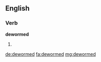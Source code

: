 ==English==

===Verb===
'''dewormed'''

# {{past of|deworm}}

[[de:dewormed]]
[[fa:dewormed]]
[[mg:dewormed]]